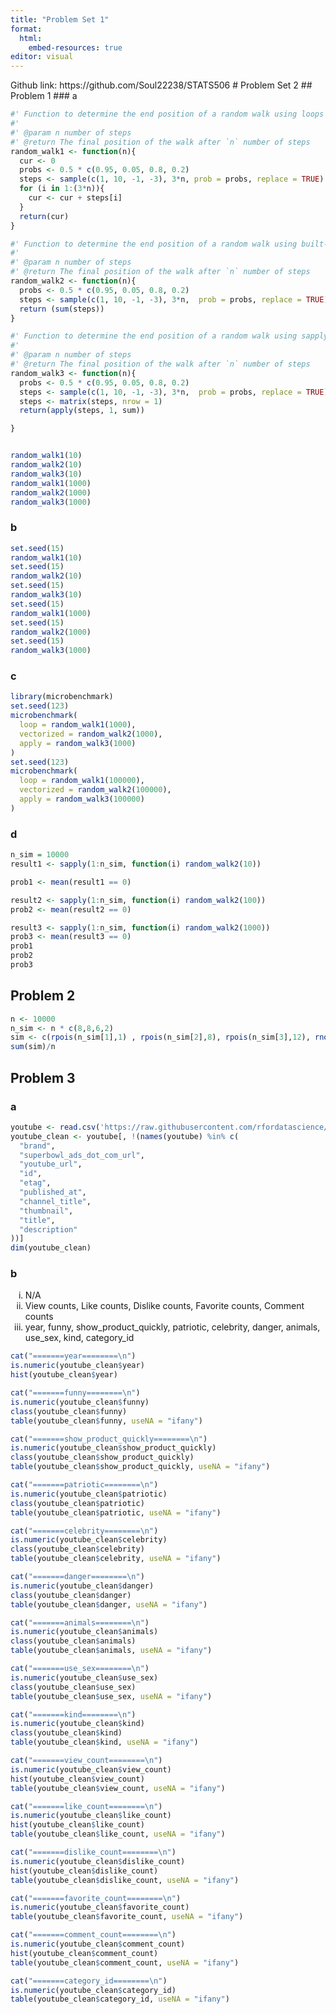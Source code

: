 ```yaml
---
title: "Problem Set 1"
format:
  html:
    embed-resources: true
editor: visual
---
```


Github link: https://github.com/Soul22238/STATS506
# Problem Set 2
## Problem 1
### a
```r
#' Function to determine the end position of a random walk using loops
#'
#' @param n number of steps
#' @return The final position of the walk after `n` number of steps
random_walk1 <- function(n){
  cur <- 0
  probs <- 0.5 * c(0.95, 0.05, 0.8, 0.2)
  steps <- sample(c(1, 10, -1, -3), 3*n, prob = probs, replace = TRUE)
  for (i in 1:(3*n)){
    cur <- cur + steps[i]
  }
  return(cur) 
}

#' Function to determine the end position of a random walk using built-in R vectorized functions
#'
#' @param n number of steps
#' @return The final position of the walk after `n` number of steps
random_walk2 <- function(n){
  probs <- 0.5 * c(0.95, 0.05, 0.8, 0.2)
  steps <- sample(c(1, 10, -1, -3), 3*n,  prob = probs, replace = TRUE)
  return (sum(steps))
}

#' Function to determine the end position of a random walk using sapply
#'
#' @param n number of steps
#' @return The final position of the walk after `n` number of steps
random_walk3 <- function(n){
  probs <- 0.5 * c(0.95, 0.05, 0.8, 0.2)
  steps <- sample(c(1, 10, -1, -3), 3*n,  prob = probs, replace = TRUE)
  steps <- matrix(steps, nrow = 1)
  return(apply(steps, 1, sum))

}


random_walk1(10)
random_walk2(10)
random_walk3(10)
random_walk1(1000)
random_walk2(1000)
random_walk3(1000)

```
### b
```r
set.seed(15)
random_walk1(10)
set.seed(15)
random_walk2(10)
set.seed(15)
random_walk3(10)
set.seed(15)
random_walk1(1000)
set.seed(15)
random_walk2(1000)
set.seed(15)
random_walk3(1000)
```
### c
```r
library(microbenchmark)
set.seed(123)
microbenchmark(
  loop = random_walk1(1000),
  vectorized = random_walk2(1000),
  apply = random_walk3(1000)
)
set.seed(123)
microbenchmark(
  loop = random_walk1(100000),
  vectorized = random_walk2(100000),
  apply = random_walk3(100000)
)
```

### d
```r

n_sim = 10000
result1 <- sapply(1:n_sim, function(i) random_walk2(10))

prob1 <- mean(result1 == 0)

result2 <- sapply(1:n_sim, function(i) random_walk2(100))
prob2 <- mean(result2 == 0)

result3 <- sapply(1:n_sim, function(i) random_walk2(1000))
prob3 <- mean(result3 == 0)
prob1
prob2
prob3
```

## Problem 2
```r
n <- 10000
n_sim <- n * c(8,8,6,2)
sim <- c(rpois(n_sim[1],1) , rpois(n_sim[2],8), rpois(n_sim[3],12), rnorm(n_sim[4],mean = 60,sd = sqrt(12)))
sum(sim)/n
```
## Problem 3
### a
```r
youtube <- read.csv('https://raw.githubusercontent.com/rfordatascience/tidytuesday/master/data/2021/2021-03-02/youtube.csv')
youtube_clean <- youtube[, !(names(youtube) %in% c(
  "brand",
  "superbowl_ads_dot_com_url",
  "youtube_url",
  "id",
  "etag",
  "published_at",
  "channel_title",
  "thumbnail",
  "title",
  "description"
))]
dim(youtube_clean)
```
### b
i) N/A
ii) View counts, Like counts, Dislike counts, Favorite counts, Comment counts
iii) year, funny, show_product_quickly, patriotic, celebrity, danger, animals, use_sex, kind, category_id

```r
cat("=======year========\n")
is.numeric(youtube_clean$year)
hist(youtube_clean$year)

cat("=======funny========\n")
is.numeric(youtube_clean$funny)
class(youtube_clean$funny)
table(youtube_clean$funny, useNA = "ifany")

cat("=======show_product_quickly========\n")
is.numeric(youtube_clean$show_product_quickly)
class(youtube_clean$show_product_quickly)
table(youtube_clean$show_product_quickly, useNA = "ifany")

cat("=======patriotic========\n")
is.numeric(youtube_clean$patriotic)
class(youtube_clean$patriotic)
table(youtube_clean$patriotic, useNA = "ifany")

cat("=======celebrity========\n")
is.numeric(youtube_clean$celebrity)
class(youtube_clean$celebrity)
table(youtube_clean$celebrity, useNA = "ifany")

cat("=======danger========\n")
is.numeric(youtube_clean$danger)
class(youtube_clean$danger)
table(youtube_clean$danger, useNA = "ifany")

cat("=======animals========\n")
is.numeric(youtube_clean$animals)
class(youtube_clean$animals)
table(youtube_clean$animals, useNA = "ifany")

cat("=======use_sex========\n")
is.numeric(youtube_clean$use_sex)
class(youtube_clean$use_sex)
table(youtube_clean$use_sex, useNA = "ifany")

cat("=======kind========\n")
is.numeric(youtube_clean$kind)
class(youtube_clean$kind)
table(youtube_clean$kind, useNA = "ifany")

cat("=======view_count========\n")
is.numeric(youtube_clean$view_count)
hist(youtube_clean$view_count)
table(youtube_clean$view_count, useNA = "ifany")

cat("=======like_count========\n")
is.numeric(youtube_clean$like_count)
hist(youtube_clean$like_count)
table(youtube_clean$like_count, useNA = "ifany")

cat("=======dislike_count========\n")
is.numeric(youtube_clean$dislike_count)
hist(youtube_clean$dislike_count)
table(youtube_clean$dislike_count, useNA = "ifany")

cat("=======favorite_count========\n")
is.numeric(youtube_clean$favorite_count)
table(youtube_clean$favorite_count, useNA = "ifany")

cat("=======comment_count========\n")
is.numeric(youtube_clean$comment_count)
hist(youtube_clean$comment_count)
table(youtube_clean$comment_count, useNA = "ifany")

cat("=======category_id========\n")
is.numeric(youtube_clean$category_id)
table(youtube_clean$category_id, useNA = "ifany")
```
